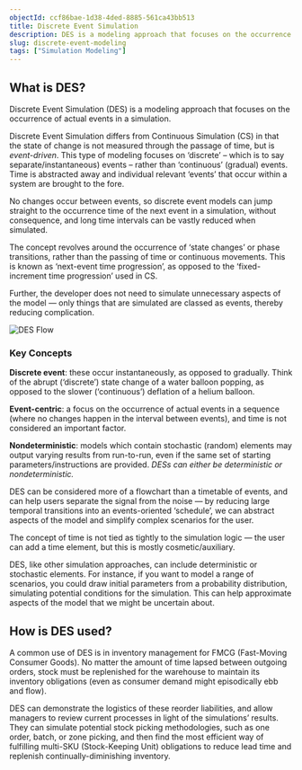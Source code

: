 ```yaml
---
objectId: ccf86bae-1d38-4ded-8885-561ca43bb513
title: Discrete Event Simulation
description: DES is a modeling approach that focuses on the occurrence of events in a simulation, separately and instantaneously, rather than on any chronological-scale.
slug: discrete-event-modeling
tags: ["Simulation Modeling"]
---
```


## What is DES?

Discrete Event Simulation (DES) is a modeling approach that focuses on the occurrence of actual events in a simulation.

Discrete Event Simulation differs from Continuous Simulation (CS) in that the state of change is not measured through the passage of time, but is _event-driven_. This type of modeling focuses on ‘discrete’ – which is to say separate/instantaneous) events – rather than ‘continuous’ (gradual) events. Time is abstracted away and individual relevant ‘events’ that occur within a system are brought to the fore.

No changes occur between events, so discrete event models can jump straight to the occurrence time of the next event in a simulation, without consequence, and long time intervals can be vastly reduced when simulated.

The concept revolves around the occurrence of ‘state changes’ or phase transitions, rather than the passing of time or continuous movements. This is known as ‘next-event time progression’, as opposed to the ‘fixed-increment time progression’ used in CS.

Further, the developer does not need to simulate unnecessary aspects of the model — only things that are simulated are classed as events, thereby reducing complication.

![DES Flow](https://cdn-us1.hash.ai/site/hash-des-flow.svg)

<KeyConcepts>

### Key Concepts

**Discrete event**: these occur instantaneously, as opposed to gradually. Think of the abrupt (‘discrete’) state change of a water balloon popping, as opposed to the slower (‘continuous’) deflation of a helium balloon.

**Event-centric**: a focus on the occurrence of actual events in a sequence (where no changes happen in the interval between events), and time is not considered an important factor.

**Nondeterministic**: models which contain stochastic (random) elements may output varying results from run-to-run, even if the same set of starting parameters/instructions are provided. _DESs can either be deterministic or nondeterministic._

</KeyConcepts>

DES can be considered more of a flowchart than a timetable of events, and can help users separate the signal from the noise — by reducing large temporal transitions into an events-oriented ‘schedule’, we can abstract aspects of the model and simplify complex scenarios for the user.

The concept of time is not tied as tightly to the simulation logic — the user can add a time element, but this is mostly cosmetic/auxiliary.

DES, like other simulation approaches, can include deterministic or stochastic elements. For instance, if you want to model a range of scenarios, you could draw initial parameters from a probability distribution, simulating potential conditions for the simulation. This can help approximate aspects of the model that we might be uncertain about.

## How is DES used?

A common use of DES is in inventory management for FMCG (Fast-Moving Consumer Goods). No matter the amount of time lapsed between outgoing orders, stock must be replenished for the warehouse to maintain its inventory obligations (even as consumer demand might episodically ebb and flow).

DES can demonstrate the logistics of these reorder liabilities, and allow managers to review current processes in light of the simulations’ results. They can simulate potential stock picking methodologies, such as one order, batch, or zone picking, and then find the most efficient way of fulfilling multi-SKU (Stock-Keeping Unit) obligations to reduce lead time and replenish continually-diminishing inventory.

